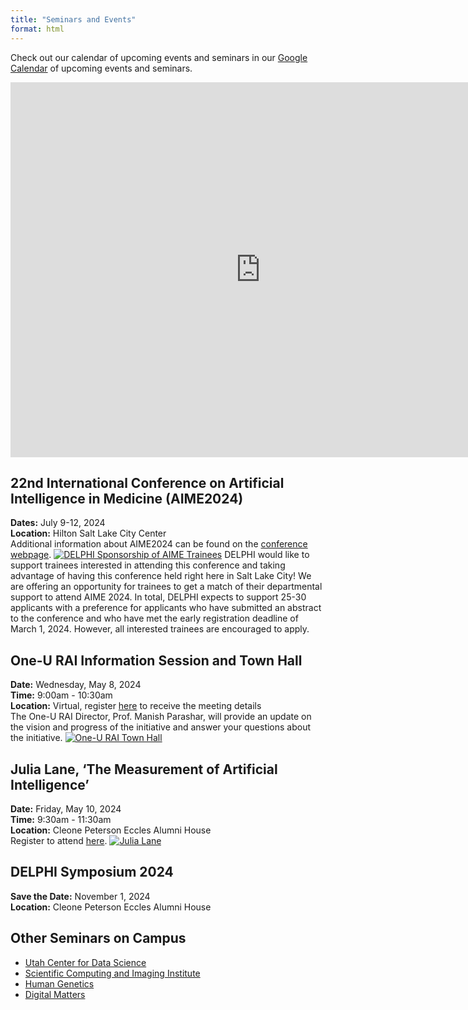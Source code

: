 ```yaml
---
title: "Seminars and Events"
format: html
---
```


Check out our calendar of upcoming events and seminars in our [Google Calendar](https://calendar.google.com/calendar/u/0?cid=Y2Y0ZDA4OThhMjJiMmQxOTY5NzU1ZDRiYmU3NzA2M2U4MGVhNDgxMGEyNGEyYTI0ZWQ4NDAwM2IyMjU0NGY1NEBncm91cC5jYWxlbmRhci5nb29nbGUuY29t) of upcoming events and seminars.

<iframe src="https://calendar.google.com/calendar/embed?src=cf4d0898a22b2d1969755d4bbe77063e80ea4810a24a2a24ed84003b22544f54%40group.calendar.google.com&amp;ctz=America%2FDenver" style="border: 0" width="800" height="600" frameborder="0" scrolling="no">
</iframe>


## 22nd International Conference on Artificial Intelligence in Medicine (AIME2024)
**Dates:** July 9-12, 2024  
<!--**Time:** 9:30am - 3:30pm  -->
**Location:** Hilton Salt Lake City Center  
Additional information about AIME2024 can be found on the [conference webpage](https://aime24.aimedicine.info/){target="_blank"}. 
[![DELPHI Sponsorship of AIME Trainees](images/AIME_DELPHISponsorship.png)](http://bit.ly/aime-delphi){target="_blank"}
DELPHI would like to support trainees interested in attending this conference and taking advantage of having this conference held right here in Salt Lake City! We are offering an opportunity for trainees to get a match of their departmental support to attend AIME 2024. In total, DELPHI expects to support 25-30 applicants with a preference for applicants who have submitted an abstract to the conference and who have met the early registration deadline of March 1, 2024. However, all interested trainees are encouraged to apply.   

## One-U RAI Information Session and Town Hall
**Date:** Wednesday, May 8, 2024   
**Time:** 9:00am - 10:30am   
**Location:** Virtual, register [here](https://utah.zoom.us/meeting/register/tJ0lfu2sqTIiH9AUb6HNQUHN_tUSAHTCcmPF){target="_blank"} to receive the meeting details  
The One-U RAI Director, Prof. Manish Parashar, will provide an update on the vision and progress of the initiative and answer your questions about the initiative.
[![One-U RAI Town Hall](images/Townhall_20240508.png)](https://utah.zoom.us/meeting/register/tJ0lfu2sqTIiH9AUb6HNQUHN_tUSAHTCcmPF){target="_blank"}

## Julia Lane, 'The Measurement of Artificial Intelligence'
**Date:** Friday, May 10, 2024   
**Time:** 9:30am - 11:30am   
**Location:** Cleone Peterson Eccles Alumni House  
Register to attend [here](https://lu.ma/efjhe7b3). 
[![Julia Lane](images/speaker_JuliaLane_20240510.png)](https://lu.ma/efjhe7b3){target="_blank"}

## DELPHI Symposium 2024
**Save the Date:** November 1, 2024  
**Location:** Cleone Peterson Eccles Alumni House  


## Other Seminars on Campus
* [Utah Center for Data Science](https://datascience.utah.edu/seminar.html)  
* [Scientific Computing and Imaging Institute](https://www.sci.utah.edu/the-institute/events.html)
* [Human Genetics](https://www.genetics.utah.edu/events)
* [Digital Matters](https://digitalmatters.utah.edu/events/)
